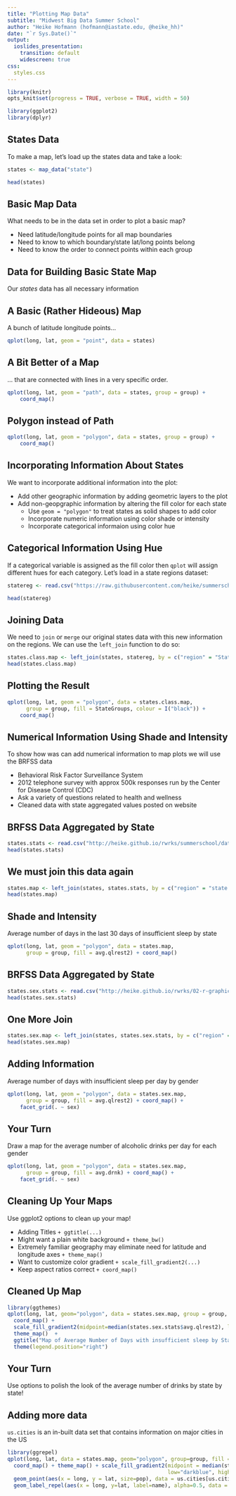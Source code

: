 ```yaml
---
title: "Plotting Map Data"
subtitle: "Midwest Big Data Summer School"
author: "Heike Hofmann (hofmann@iastate.edu, @heike_hh)"
date: "`r Sys.Date()`"
output:
  ioslides_presentation:
    transition: default
    widescreen: true
css:
  styles.css
---
```


```r
library(knitr)
opts_knit$set(progress = TRUE, verbose = TRUE, width = 50)

library(ggplot2)
library(dplyr)
```

## States Data

To make a map, let's load up the states data and take a look:

```r
states <- map_data("state")

head(states)
```

## Basic Map Data

What needs to be in the data set in order to plot a basic map?
  
- Need latitude/longitude points for all map boundaries
- Need to know to which boundary/state lat/long points belong
- Need to know the order to connect points within each group

## Data for Building Basic State Map

Our *states* data has all necessary information

## A Basic (Rather Hideous) Map

A bunch of latitude longitude points...

```r
qplot(long, lat, geom = "point", data = states)
```

## A Bit Better of a Map

... that are connected with lines in a very specific order.

```r
qplot(long, lat, geom = "path", data = states, group = group) + 
    coord_map()
```

## Polygon instead of Path

```r
qplot(long, lat, geom = "polygon", data = states, group = group) + 
    coord_map()
```


## Incorporating Information About States

We want to incorporate additional information into the plot:

- Add other geographic information by adding geometric layers to the plot
- Add non-geopgraphic information by altering the fill color for each state
    - Use `geom = "polygon"` to treat states as solid shapes to add color
    - Incorporate numeric information using color shade or intensity
    - Incorporate categorical informaion using color hue
    
## Categorical Information Using Hue

If a categorical variable is assigned as the fill color then `qplot` will assign different hues for each category. Let's load in a state regions dataset:

```r
statereg <- read.csv("https://raw.githubusercontent.com/heike/summerschool-2018/master/02-graphics/data/statereg.csv", stringsAsFactors = FALSE)

head(statereg)
```

## Joining Data

We need to `join` or `merge` our original states data with this new information on the regions. We can use the `left_join` function to do so:

```r
states.class.map <- left_join(states, statereg, by = c("region" = "State"))
head(states.class.map)
```

## Plotting the Result

```r
qplot(long, lat, geom = "polygon", data = states.class.map, 
      group = group, fill = StateGroups, colour = I("black")) + 
    coord_map() 
```

## Numerical Information Using Shade and Intensity

To show how was can add numerical information to map plots we will use the BRFSS data

- Behavioral Risk Factor Surveillance System
- 2012 telephone survey with approx 500k responses run by the Center for Disease Control (CDC)
- Ask a variety of questions related to health and wellness
- Cleaned data with state aggregated values posted on website 

## BRFSS Data Aggregated by State

```r
states.stats <- read.csv("http://heike.github.io/rwrks/summerschool/data/states.stats.csv", stringsAsFactors = FALSE)
head(states.stats)
```

## We must join this data again

```r
states.map <- left_join(states, states.stats, by = c("region" = "state.name"))
head(states.map)
```

## Shade and Intensity

Average number of days in the last 30 days of insufficient sleep by state

```r
qplot(long, lat, geom = "polygon", data = states.map, 
      group = group, fill = avg.qlrest2) + coord_map()
```


## BRFSS Data Aggregated by State

```r
states.sex.stats <- read.csv("http://heike.github.io/rwrks/02-r-graphics/data/states.sex.stats.csv", stringsAsFactors = FALSE)
head(states.sex.stats)
```

## One More Join

```r
states.sex.map <- left_join(states, states.sex.stats, by = c("region" = "state.name"))
head(states.sex.map)
```

## Adding Information

Average number of days with insufficient sleep per day by gender


```r
qplot(long, lat, geom = "polygon", data = states.sex.map, 
      group = group, fill = avg.qlrest2) + coord_map() + 
    facet_grid(. ~ sex)
```

## Your Turn {data-background=#2a374c}

Draw a map for the average number of alcoholic drinks per day for each gender


```r
qplot(long, lat, geom = "polygon", data = states.sex.map, 
      group = group, fill = avg.drnk) + coord_map() + 
    facet_grid(. ~ sex)
```


## Cleaning Up Your Maps

Use ggplot2 options to clean up your map!

- Adding Titles `+ ggtitle(...)`
- Might want a plain white background `+ theme_bw()`
- Extremely familiar geography may eliminate need for latitude and longitude axes `+ theme_map()`
- Want to customize color gradient `+ scale_fill_gradient2(...)`
- Keep aspect ratios correct `+ coord_map()`

## Cleaned Up Map

```r
library(ggthemes)
qplot(long, lat, geom="polygon", data = states.sex.map, group = group, fill = avg.qlrest2, facets=~sex) + 
  coord_map() +  
  scale_fill_gradient2(midpoint=median(states.sex.stats$avg.qlrest2), low = "steelblue", high = "darkorange") + 
  theme_map()  +
  ggtitle("Map of Average Number of Days with insufficient sleep by State") +
  theme(legend.position="right")
```

## Your Turn {data-background=#2a374c}

Use options to polish the look of the average number of drinks by state by state!

## Adding more data

`us.cities` is an in-built data set that contains information on major cities in the US

```r
library(ggrepel)
qplot(long, lat, data = states.map, geom="polygon", group=group, fill = avg.drnk) +
  coord_map() + theme_map() + scale_fill_gradient2(midpoint = median(states.sex.stats$avg.drnk),
                                                   low="darkblue", high="darkred") +
  geom_point(aes(x = long, y = lat, size=pop), data = us.cities[us.cities$lat<50,], inherit.aes=FALSE) +
  geom_label_repel(aes(x = long, y=lat, label=name), alpha=0.5, data = us.cities[(us.cities$lat<50) & (us.cities$capital>0),], inherit.aes=FALSE)
```
